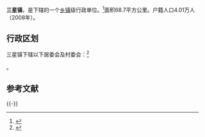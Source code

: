 {{中国乡级行政区|31/02/30/109/000}}

'''三星镇'''，是{{PRC admin/fullname|31/02/30/109/000|3}}下辖的一个[[乡镇|乡镇]]级行政单位。<ref>{{PRC admin/ref sgc|{{PRC admin/parent|31/02/30/109/000}}}}</ref>面积68.7平方公里。户籍人口4.01万人（2008年）。

== 行政区划 ==

三星镇下辖以下居委会及村委会：<ref>{{PRC admin/ref sgc|31/02/30/109/000}}</ref>

{{PRC admin/children|31/02/30/109/000}}。

== 参考文献 ==
{{Reflist}}

{{-}}
{{PRC admin/navcat|31/02/30/109/000}}
{{上海市历史文化风貌区}}
{{上海行政区划小作品}}